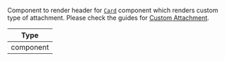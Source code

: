 Component to render header for [`Card`](../../../ui-components/card.mdx) component which renders custom type of attachment. Please check the guides for [Custom Attachment](/reactnative/guides/custom-attachment).

| Type |
| - |
| component |